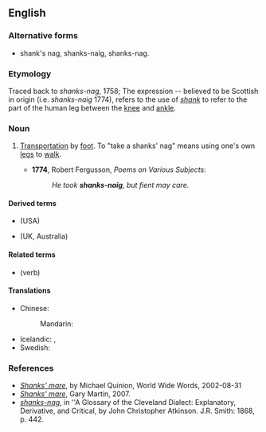 ==English==

===Alternative forms===
* shank's nag, shanks-naig, shanks-nag.

===Etymology===
Traced back to ''shanks-nag'', 1758; The expression -- believed to be Scottish in origin (i.e. ''shanks-naig'' 1774), refers to the use of ''[[shank]]'' to refer to the part of the human leg between the [[knee]] and [[ankle]].

===Noun===
{{en-noun|head=[[shank]]s' [[nag]]}}

# {{lb|en|idiomatic|Scotland|archaic}} [[transportation|Transportation]] by [[foot]]. To "take a shanks' nag" means using one's own [[legs]] to [[walk]].
#* '''1774''', Robert Fergusson, ''Poems on Various Subjects'':
#*: ''He took '''shanks-naig''', but fient may care.''

====Derived terms====
* {{l|en|shanks' mare}} (USA)
* {{l|en|shanks' pony}} (UK, Australia)

====Related terms====
* {{l|en|shank-nag}} (verb)

====Translations====
{{trans-top|walking}}
* Chinese:
*: Mandarin: {{t+|cmn|十一路}}
{{trans-mid}}
* Icelandic: {{qualifier|to take shanks' nag}} {{t|is|fara á tveimur jafnfljótum}}, {{t+|is|ganga}}
* Swedish: {{t+|sv|apostlahästar|c-p}}
{{trans-bottom}}

===References===
* ''[http://www.worldwidewords.org/qa/qa-sha4.htm Shanks' mare]'', by Michael Quinion, World Wide Words, 2002-08-31
* ''[http://www.phrases.org.uk/meanings/shanks-mare.html Shanks' mare]'', Gary Martin, 2007.
* ''[http://books.google.com/books?id=MMcRAAAAIAAJ&pg=PA442&dq=%22shanks%27+nag%22&lr=&ei=rZxgR6TGN4KotgOgz5iFBw shanks-nag]'', in ''A Glossary of the Cleveland Dialect: Explanatory, Derivative, and Critical, by John Christopher Atkinson. J.R. Smith: 1868, p. 442.